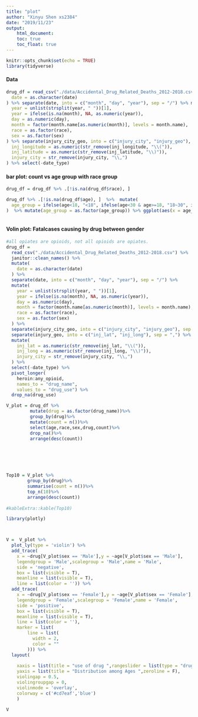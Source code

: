 ```yaml
---
title: "plot"
author: "Xinyu Shen xs2384"
date: "2019/11/23"
output:
    html_document:
    toc: true
    toc_float: true
---
```


```r
knitr::opts_chunk$set(echo = TRUE)
library(tidyverse)
```



#### Data


```r
drug_df = read_csv("./data/Accidental_Drug_Related_Deaths_2012-2018.csv") %>% janitor::clean_names() %>% mutate(
  date = as.character(date)
) %>% separate(date, into = c("month", "day", "year"), sep = "/") %>% mutate(
  year = unlist(strsplit(year, " "))[1],
  year = ifelse(is.na(month), NA, as.numeric(year)),
  day = as.numeric(day),
  month = factor(month.name[as.numeric(month)], levels = month.name),
  race = as.factor(race),
  sex = as.factor(sex)
) %>% separate(injury_city_geo, into = c("injury_city", "injury_geo"), sep = "CT") %>% separate(injury_geo, into = c("inj_longitude", "inj_latitude"), sep = ",") %>% mutate(
  inj_longitude = as.numeric(str_remove(inj_longitude, "\\(")),
  inj_latitude = as.numeric(str_remove(inj_latitude, "\\)")),
  injury_city = str_remove(injury_city, "\\,")
) %>% select(-date_type)
```

#### bar plot: count vs age group with race group


```r
drug_df = drug_df %>% .[!is.na(drug_df$race), ] 

drug_df %>% .[!is.na(drug_df$age), ]  %>%  mutate(
  age_group = ifelse(age<18, "<18", ifelse(age<30 & age>=18, "18~30", ifelse(age<40 & age >=30, "30~40", ifelse(age<50 & age>=40, "40~50", ifelse(age< 60 & age>=50, "50~60", ifelse(age<70 & age >= 60, "60~70", "70+"))))) )
)  %>% mutate(age_group = as.factor(age_group)) %>% ggplot(aes(x = age_group, fill = race)) + geom_histogram(stat = "count", width = 0.6) + labs(title = "Age group vs Death count", x = "Age group", y = "Death count due to drugs") + theme_bw() + theme(plot.title = element_text(hjust = 0.5), legend.text = element_text(size = 8)) + guides(col = guide_legend(nrow = 2))



```



#### Volin plot: Fatalcases causing by drug between gender
```r
#all opiates are opioids, not all opioids are opiates.
drug_df = 
  read_csv("./data/Accidental_Drug_Related_Deaths_2012-2018.csv") %>%
  janitor::clean_names() %>% 
  mutate(
    date = as.character(date)
  ) %>% 
  separate(date, into = c("month", "day", "year"), sep = "/") %>% 
  mutate(
    year = unlist(strsplit(year, " "))[1],
    year = ifelse(is.na(month), NA, as.numeric(year)),
    day = as.numeric(day),
    month = factor(month.name[as.numeric(month)], levels = month.name),
    race = as.factor(race),
    sex = as.factor(sex)
  ) %>% 
  separate(injury_city_geo, into = c("injury_city", "injury_geo"), sep = "CT") %>% 
  separate(injury_geo, into = c("inj_lat", "inj_long"), sep = ",") %>% 
  mutate(
    inj_lat = as.numeric(str_remove(inj_lat, "\\(")),
    inj_long = as.numeric(str_remove(inj_long, "\\)")),
    injury_city = str_remove(injury_city, "\\,")
  ) %>% 
  select(-date_type) %>% 
  pivot_longer(
    heroin:any_opioid,
    names_to = "drug_name",
    values_to = "drug_use") %>% 
  drop_na(drug_use)

V_plot = drug_df %>%
         mutate(drug = as.factor(drug_name))%>%
         group_by(drug)%>%
         mutate(count = n())%>%
         select(age,race,sex,drug,count)%>%
         drop_na()%>%
         arrange(desc(count))


         



Top10 = V_plot %>%
        group_by(drug)%>% 
        summarise(count = n())%>%
        top_n(10)%>%
        arrange(desc(count))
  
#kableExtra::kable(Top10)

```

```r
library(plotly)



V =  V_plot %>%
  plot_ly(type = 'violin') %>%
  add_trace(
    x = ~drug[V_plot$sex == 'Male'],y = ~age[V_plot$sex == 'Male'],
    legendgroup = 'Male',scalegroup = 'Male',name = 'Male',
    side = 'negative',
    box = list(visible = T),
    meanline = list(visible = T),
    line = list(color = '')) %>%
  add_trace(
    x = ~drug[V_plot$sex == 'Female'],y = ~age[V_plot$sex == 'Female'],
    legendgroup = 'Female',scalegroup = 'Female',name = 'Female',
    side = 'positive',
    box = list(visible = T),
    meanline = list(visible = T),
    line = list(color = ''),
    marker = list(
        line = list(
          width = 2,
          color = ""
        ))) %>% 
  layout(
    
    xaxis = list(title = "use of drug ",rangeslider = list(type = "drug")),
    yaxis = list(title = "Distribution among Ages ",zeroline = F),
    violingap = 0.5,
    violingroupgap = 0,
    violinmode = 'overlay',
    colorway = c('#cd7eaf','blue')
    )

V
```